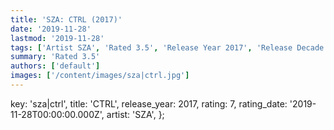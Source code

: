 ```yaml
---
title: 'SZA: CTRL (2017)'
date: '2019-11-28'
lastmod: '2019-11-28'
tags: ['Artist SZA', 'Rated 3.5', 'Release Year 2017', 'Release Decade 2010']
summary: 'Rated 3.5'
authors: ['default']
images: ['/content/images/sza|ctrl.jpg']
---
```


  key: 'sza|ctrl',
  title: 'CTRL',
  release_year: 2017,
  rating: 7,
  rating_date: '2019-11-28T00:00:00.000Z',
  artist: 'SZA',
};

<MusicRating data={data} />
